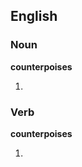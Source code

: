 ==English==

===Noun===
'''counterpoises'''

# {{plural of|[[counterpoise]]}}

===Verb===
'''counterpoises'''

# {{third-person singular of|counterpoise}}